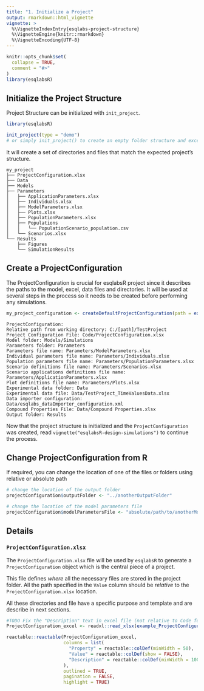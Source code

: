 ```yaml
---
title: "1. Initialize a Project"
output: rmarkdown::html_vignette
vignette: >
  %\VignetteIndexEntry{esqlabs-project-structure}
  %\VignetteEngine{knitr::rmarkdown}
  %\VignetteEncoding{UTF-8}
---
```


```r
knitr::opts_chunk$set(
  collapse = TRUE,
  comment = "#>"
)
library(esqlabsR)
```


## Initialize the Project Structure

Project Structure can be initialized with `init_project`.

```r
library(esqlabsR)

init_project(type = "demo") 
# or simply init_project() to create an empty folder structure and excel templates.
```

It will create a set of directories and files that match the expected project's 
structure.

```
my_project
├── ProjectConfiguration.xlsx
├── Data
├── Models
├── Parameters
│   ├── ApplicationParameters.xlsx
│   ├── Individuals.xlsx
│   ├── ModelParameters.xlsx
│   ├── Plots.xlsx
│   ├── PopulationParameters.xlsx
│   ├── Populations
│   │   └── PopulationScenario_population.csv
│   └── Scenarios.xlsx
└── Results
    ├── Figures
    └── SimulationResults

```
## Create a ProjectConfiguration

The ProjectConfiguration is crucial for esqlabsR project since it describes
the paths to the model, excel, data files and directories. It will be used
at several steps in the process so it needs to be created before performing
any simulations.

```r
my_project_configuration <- createDefaultProjectConfiguration(path = example_ProjectConfiguration())
```
```
ProjectConfiguration: 
Relative path from working directory: C:/[path]/TestProject
Project Configuration File: Code/ProjectConfiguration.xlsx 
Model folder: Models/Simulations 
Parameters folder: Parameters 
Parameters file name: Parameters/ModelParameters.xlsx 
Individual parameters file name: Parameters/Individuals.xlsx 
Population parameters file name: Parameters/PopulationParameters.xlsx
Scenario definitions file name: Parameters/Scenarios.xlsx
Scenario applications definitions file name: Parameters/ApplicationParameters.xlsx
Plot definitions file name: Parameters/Plots.xlsx
Experimental data folder: Data
Experimental data file: Data/TestProject_TimeValuesData.xlsx
Data importer configuration: Data/esqlabs_dataImporter_configuration.xml
Compound Properties File: Data/Compound Properties.xlsx
Output folder: Results
```

Now that the project structure is initialized and the `ProjectConfiguration` was 
created, read `vignette("esqlabsR-design-simulations")` to continue the process.

## Change ProjectConfiguration from R

If required, you can change the location of one of the files or folders using relative or absolute path

```r
# change the location of the output folder
projectConfiguration$outputFolder <- "../anotherOutputFolder"

# change the location of the model parameters file
projectConfiguration$modelParametersFile <- "absolute/path/to/anotherModelParameters.xlsx"
```


## Details

### `ProjectConfiguration.xlsx`

The `ProjectConfiguration.xlsx` file will be used by `esqlabsR` to generate a
`ProjectConfiguration` object which is the central piece of a project.

This file defines *where* all the necessary files are stored in the project 
folder. All the path specified in the `Value` column should be *relative* to the
`ProjectConfiguration.xlsx` location.

All these directories and file have a specific purpose and template and are 
describe in next sections.

```r
#TODO Fix the "Description" text in excel file (not relative to Code folder anymore)
ProjectConfiguration_excel <- readxl::read_xlsx(example_ProjectConfiguration())

reactable::reactable(ProjectConfiguration_excel,
                     columns = list(
                       "Property" = reactable::colDef(minWidth = 50),
                       "Value" = reactable::colDef(show = FALSE),
                       "Description" = reactable::colDef(minWidth = 100)
                     ),
                     outlined = TRUE,
                     pagination = FALSE,
                     highlight = TRUE)
```


<!-- #### `Data/` -->
<!-- The `Data/` folder should contain all the Excel files with observed experimental  -->
<!-- data. -->

<!-- #### `Models/` -->
<!-- The `Models/` folder should contain all the `.pkml` files generated with the  -->
<!-- OSPS suite. -->

<!-- #### `Parameters/` -->
<!-- The `Parameters/` folder contains all the main Excel templates that serve as  -->
<!-- inputs to parameterize the simulations, plot outputs *etc.* -->

<!-- #### `Results/` -->
<!-- The `Results/` is where Figures and SimulationResults outputs generated by -->
<!-- `esqlabsR` will be written by default. -->

